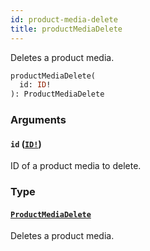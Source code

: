 ```yaml
---
id: product-media-delete
title: productMediaDelete
---
```


Deletes a product media.

```graphql
productMediaDelete(
  id: ID!
): ProductMediaDelete

```

### Arguments

#### `id` ([`ID!`](/developer/api-reference/scalars/id))

ID of a product media to delete.

### Type

#### [`ProductMediaDelete`](/developer/api-reference/objects/product-media-delete)

Deletes a product media.
